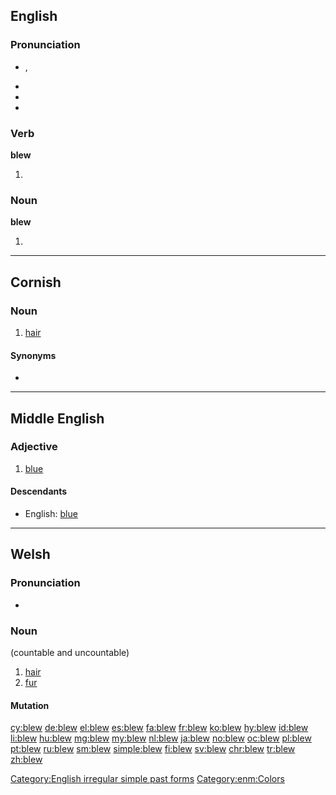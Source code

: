 ==English==

===Pronunciation===
* {{enPR|blo͞o}}, {{IPA|/bluː/}}
* {{audio|en-us-blew.ogg|Audio (US)|lang=en}}
* {{rhymes|uː}}
* {{homophones|lang=en|blue}}

===Verb===
'''blew'''

# {{en-simple past of|blow}}

===Noun===
'''blew'''

# {{obsolete form of|blue}}

[[Category:English irregular simple past forms]]

----

==Cornish==

===Noun===
{{head|kw|noun|g=f|singulative|blewen}}

# [[hair]]

====Synonyms====
* {{l/kw|gols}}

----

==Middle English==
<!--this Middle English entry was created using Template:new enm entry-->
===Adjective===
{{head|enm|adjective}}

# [[blue]]

====Descendants====
* English: [[blue]]

[[Category:enm:Colors]]
----

==Welsh==

===Pronunciation===
* {{audio|Cy-blew.ogg|Audio|lang=cy}}

===Noun===
{{cy-noun||blew}} (countable and uncountable)

# [[hair#Noun|hair]]
# [[fur#Noun|fur]]

====Mutation====
{{cy-mut-b|lew}}

[[cy:blew]]
[[de:blew]]
[[el:blew]]
[[es:blew]]
[[fa:blew]]
[[fr:blew]]
[[ko:blew]]
[[hy:blew]]
[[id:blew]]
[[li:blew]]
[[hu:blew]]
[[mg:blew]]
[[my:blew]]
[[nl:blew]]
[[ja:blew]]
[[no:blew]]
[[oc:blew]]
[[pl:blew]]
[[pt:blew]]
[[ru:blew]]
[[sm:blew]]
[[simple:blew]]
[[fi:blew]]
[[sv:blew]]
[[chr:blew]]
[[tr:blew]]
[[zh:blew]]